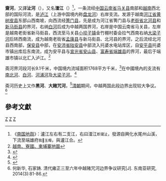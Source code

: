 '''齋河'''，又譯'''沚河'''（{{vie|v=Sông Chảy|hn=瀧沚}}），又名'''㵢江'''（{{vie|v=Lôi Giang|hn=㵢江}}）<ref>《[[南国地舆|南国地舆]]》：瀘江左右有二支江，右曰㵢江<small>即瀧沚</small>，發源自興化水尾州山溪，下流至端雄府<small>我𠀧玉燭</small>，與瀘江合。</ref>，一条流经[[中国|中国]][[云南省|云南省]][[马关县|马关县]]南部和[[越南|越南]]西北部的国际河流，是[[泸江_(红河)|泸江]]（上游中国境内称[[盘龙河|盘龙河]]）右岸支流。发源于越南[[河江省|河江省]][[黄树皮县|黄树皮县]]东部{{tsl|vi|Tây Côn Lĩnh|Tây Côn Lĩnh}}山西南坡，向西流经[[箐门县|箐门县]]，先是成为河江省箐门县与[[老街省|老街省]][[北河县|北河县]]和[[新马街县|新马街县]]的界河，右纳[[白河_(斋河)|白河]]后成为中越两国界河，右岸是中国云南省马关县，左岸是越南老街省新马街县，西流至马关县[[小坝子镇|小坝子镇]]金竹棚村委会拉气西南右纳[[大梁子河|大梁子河]]后转西南流，成为越南老街省[[孟康县|孟康县]]与新马街县、北河县的界河，之后流经北河县西南部，[[保安县_(越南)|保安县]]中部，在[[安沛省|安沛省]][[陆安县|陆安县]]中部流入托婆水电站库区{{tsl|vi|Hồ Thác Bà|托婆湖}}，自[[安平县_(越南)|安平县]]托婆市镇出库后东南流，成为安平县与[[宣光省|宣光省]][[安山县|安山县]]、[[富寿省|富寿省]][[端雄县|端雄县]]的界河，最后于端雄市镇以北汇入泸江。<ref>[http://upload.17u.com/uploadfile/2005/11/14/16/2005111415220251584.jpg 越南、寮國、柬埔寨地圖]</ref>

斋河界河段河长9.1千米，中国境内流域面积1768平方千米，<ref name="中国河湖大典">{{cite book zh |author=《[[中国河湖大典|中国河湖大典]]》编纂委员会 |title=《中国河湖大典·珠江卷》 |format=M |edition=1 |location=北京 |publisher=中国水利水电出版社 |date=2013年1月 |pages=432页 |id= ISBN 978-7-5170-0561-2}}</ref>在中國境內的支流有[[南北河|南北河]]、[[白河_(斋河)|白河]]、[[河浦河|河浦河]]及[[大梁子河|大梁子河]]。<ref>{{Cite web |url=http://map.ps123.net/china/UploadFile/201407/2014071104193017.jpg |title=馬關縣地圖 |access-date=2015-02-10 |archive-date=2016-03-05 |archive-url=https://web.archive.org/web/20160305024255/http://map.ps123.net/china/UploadFile/201407/2014071104193017.jpg |dead-url=no }}</ref>

斋河历史上又作'''黑河'''、'''大赌咒河'''，<ref>{{cite book |author1=云南省马关县地方志编纂委员会 |title=《马关县志》 |date=1996年8月 |publisher=生活·读书·新知三联书店 |location=北京 |isbn=7-108-00920-X/K·197 |page=627页 |edition=第一版 |accessdate=2020-05-04|ignore-isbn-error=true}}</ref>[[清朝|清朝]]期间，中越两国此段边界出现较大争议。<ref>何新华, 石家铸. 清代雍正三至六年中越赌咒河边界争议研究[J]. 东南亚研究, 2014(3):81-86.</ref>

==參考文獻==
{{reflist}}

{{西南边境诸河}}

[[Category:文山河流|Z]]
[[Category:红河水系|Z]]
[[Category:马关县|Z]]